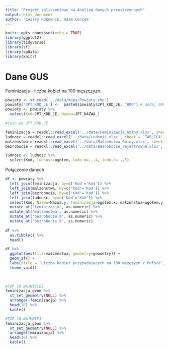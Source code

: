 ```yaml
---
title: "Projekt zaliczeniowy na Analizę danych przestrzennych"
output: html_document
author: 'Cezary Pukownik, Adam Cencek'
---
```


```r
knitr::opts_chunk$set(echo = TRUE)
library(ggplot2)
library(tidyverse)
library(sf)
library(spData)
library(knitr)

```

# Dane GUS

Feminizacja - liczba kobiet na 100 męszczyzn.
```r
powiaty <- st_read('../data/mapy/Powiaty.shp')
powiaty['JPT_KOD_JE'] <-  paste0(powiaty$JPT_KOD_JE, '000') # dodaj 000 na końcu aby połączyć
powiaty <- powiaty %>% 
  select(Kod=JPT_KOD_JE, Nazwa=JPT_NAZWA_)

#join po JPT_KOD_JE

feminizacja = readxl::read_excel('../data/Feminizacja_Gminy.xlsx', sheet = 'TABLICA')
ludnosc = readxl::read_excel('../data/Ludność.xlsx', sheet = 'TABLICA') 
malzenstwa = readxl::read_excel('../data/Małżeństwa_Gminy.xlsx', sheet = 'TABLICA') # ok
bezrobocie = readxl::read_excel('../data/Bezrobocie_rejestrowne.xlsx', sheet = 'TABLICA') # ok

```




```r
ludnosc <- ludnosc %>% 
  select(Kod, ludnosc=ogółem, ludn.m=...4, ludn.k=...5)
```



Połączenie danych
```r
df <- powiaty %>%
  left_join(feminizacja, by=c('Kod'='Kod')) %>% 
  left_join(malzenstwa, by=c('Kod'='Kod')) %>% 
  left_join(bezrobocie, by=c('Kod'='Kod')) %>% 
  left_join(ludnosc, by=c('Kod'='Kod')) %>% 
  select(Kod, Nazwa=Nazwa.y, feminizacja=ogółem.x, małżeństwa=ogółem.y, bezrobocie.m = mężczyźni, bezrobocie.k = kobiety, ludnosc, ludn.m, ludn.k) %>% 
  mutate_at('feminizacja', as.numeric) %>% 
  mutate_at('małżeństwa', as.numeric) %>%
  mutate_at('bezrobocie.m', as.numeric) %>% 
  mutate_at('bezrobocie.k', as.numeric)
  
df %>% 
  as.tibble() %>% 
  head() 
  ```


```r
df %>% 
  ggplot(aes(fill=małżeństwa, geometry=geometry)) +
  geom_sf() +
  labs(title = 'Liczba kobiet przypadających na 100 mężczyzn z Polsce') +
  theme_void()
  
  
```


```r
#TOP 10 NAJWIĘCEJ
feminizacja_geom %>% 
  st_set_geometry(NULL) %>%
  arrange(-feminizacja) %>% 
  head(10) %>% 
  kable()
```

```r
#TOP 10 NAJMNIEJ
feminizacja_geom %>% 
  st_set_geometry(NULL) %>%
  arrange(feminizacja) %>% 
  head(10) %>% 
  kable()
```

